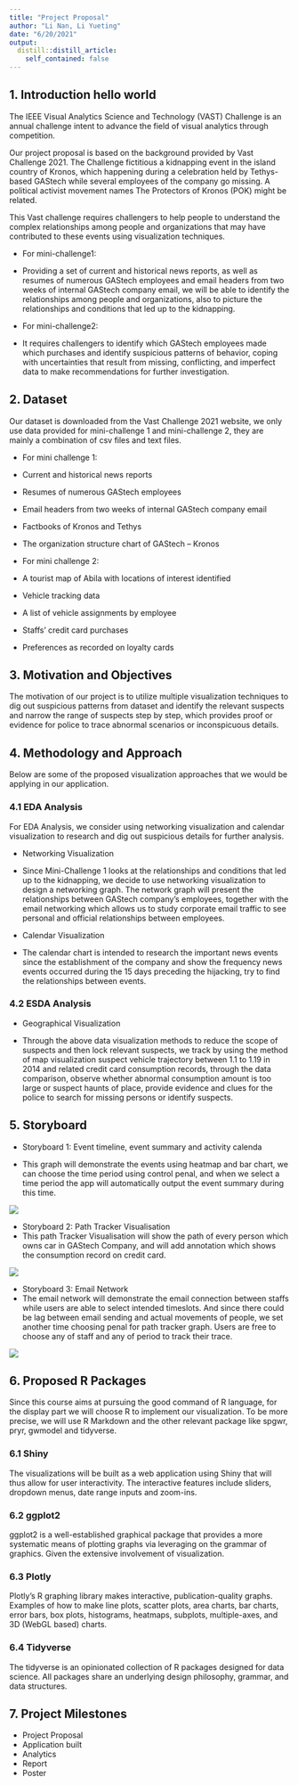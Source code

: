 ```yaml
---
title: "Project Proposal"
author: "Li Nan, Li Yueting"
date: "6/20/2021"
output:
  distill::distill_article:
    self_contained: false
---
```


## 1. Introduction hello world

The IEEE Visual Analytics Science and Technology (VAST) Challenge is an annual challenge intent to advance the field of visual analytics through competition.

Our project proposal is based on the background provided by Vast Challenge 2021. The Challenge fictitious a kidnapping event in the island country of Kronos, which happening during a celebration held by Tethys-based GAStech while several employees of the company go missing. A political activist movement names The Protectors of Kronos (POK) might be related. 

This Vast challenge requires challengers to help people to understand the complex relationships among people and organizations that may have contributed to these events using visualization techniques. 

* For mini-challenge1:   

 * Providing a set of current and historical news reports, as well as resumes of numerous GAStech employees and email headers from two weeks of internal GAStech company email, we will be able to identify the relationships among people and organizations, also to picture the relationships and conditions that led up to the kidnapping. 

* For mini-challenge2:  

 * It requires challengers to identify which GAStech employees made which purchases and identify suspicious patterns of behavior, coping with uncertainties that result from missing, conflicting, and imperfect data to make recommendations for further investigation.  

## 2. Dataset 

Our dataset is downloaded from the Vast Challenge 2021 website, we only use data provided for mini-challenge 1 and mini-challenge 2, they are mainly a combination of csv files and text files. 

* For mini challenge 1: 

 * Current and historical news reports  

 * Resumes of numerous GAStech employees  

 * Email headers from two weeks of internal GAStech company email 

 * Factbooks of Kronos and Tethys  

 * The organization structure chart of GAStech – Kronos 


* For mini challenge 2: 
 
 * A tourist map of Abila with locations of interest identified  

 * Vehicle tracking data 

 * A list of vehicle assignments by employee  

 * Staffs’ credit card purchases  

 * Preferences as recorded on loyalty cards 


## 3. Motivation and Objectives 
The motivation of our project is to utilize multiple visualization techniques to dig out suspicious patterns from dataset and identify the relevant suspects and narrow the range of suspects step by step, which provides proof or evidence for police to trace abnormal scenarios or inconspicuous details. 

## 4. Methodology and Approach 
Below are some of the proposed visualization approaches that we would be applying in our application. 

### 4.1 EDA Analysis 

For EDA Analysis, we consider using networking visualization and calendar visualization to research and dig out suspicious details for further analysis. 

* Networking Visualization 

 * Since Mini-Challenge 1 looks at the relationships and conditions that led up to the kidnapping, we decide to use networking visualization to design a networking graph. The network graph will present the relationships between GAStech company’s employees, together with the email networking which allows us to study corporate email traffic to see personal and official relationships between employees. 

* Calendar Visualization 

 * The calendar chart is intended to research the important news events since the establishment of the company and show the frequency news events occurred during the 15 days preceding the hijacking, try to find the relationships between events. 

### 4.2 ESDA Analysis 

* Geographical Visualization 

 * Through the above data visualization methods to reduce the scope of suspects and then lock relevant suspects, we track by using the method of map visualization suspect vehicle trajectory between 1.1 to 1.19 in 2014 and related credit card consumption records, through the data comparison, observe whether abnormal consumption amount is too large or suspect haunts of place, provide evidence and clues for the police to search for missing persons or identify suspects. 

## 5. Storyboard 

* Storyboard 1: Event timeline, event summary and activity calenda 

 * This graph will demonstrate the events using heatmap and bar chart, we can choose the time period using control penal, and when we select a time period the app will automatically output the event summary during this time. 

![](image\pro1.png)

* Storyboard 2: Path Tracker Visualisation
 * This path Tracker Visualisation will show the path of every person which owns car in GAStech Company, and will add annotation which shows the consumption record on credit card.
 
![](image\pro2.png)

* Storyboard 3: Email Network
 * The email network will demonstrate the email connection between staffs while users are able to select intended timeslots. And since there could be lag between email sending and actual movements of people, we set another time choosing penal for path tracker graph. Users are free to choose any of staff and any of period to track their trace.

![](image\pro3.png)

## 6. Proposed R Packages
Since this course aims at pursuing the good command of R language, for the display part we will choose R to implement our visualization. To be more precise, we will use R Markdown and the other relevant package like spgwr, pryr, gwmodel and tidyverse.

### 6.1	Shiny
The visualizations will be built as a web application using Shiny that will thus allow for user interactivity. The interactive features include sliders, dropdown menus, date range inputs and zoom-ins.

### 6.2	ggplot2
ggplot2 is a well-established graphical package that provides a more systematic means of plotting graphs via leveraging on the grammar of graphics. Given the extensive involvement of visualization.

### 6.3 Plotly
Plotly's R graphing library makes interactive, publication-quality graphs. Examples of how to make line plots, scatter plots, area charts, bar charts, error bars, box plots, histograms, heatmaps, subplots, multiple-axes, and 3D (WebGL based) charts.

### 6.4 Tidyverse
The tidyverse is an opinionated collection of R packages designed for data science. All packages share an underlying design philosophy, grammar, and data structures.

## 7.	Project Milestones 
* Project Proposal
* Application built 
* Analytics 
* Report 
* Poster 
